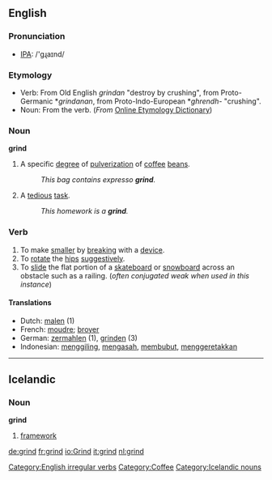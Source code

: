 ==English==

===Pronunciation===
*[[w:IPA|IPA]]: /'gɻaɪnd/

===Etymology===
*Verb: From Old English ''grindan'' "destroy by crushing", from Proto-Germanic *''grindanan'', from Proto-Indo-European *''ghrendh-'' "crushing".
*Noun: From the verb. (''From'' [http://www.etymonline.com/index.php?search=grind&searchmode=none Online Etymology Dictionary]) 

===Noun===
'''grind'''
# A specific [[degree]] of [[pulverization]] of [[coffee]] [[bean]]s.
#: ''This bag contains expresso '''grind'''.''
# A [[tedious]] [[task]].
#: ''This homework is a '''grind'''.''

===Verb===
[[Category:English irregular verbs]]
{{en-verb2|'''to grind'''|'''[[grinds]]'''|'''[[ground]]'''|'''[[ground]]'''|'''[[grinding]]'''}}
# To make [[smaller]] by [[break]]ing with a [[device]].
# To [[rotate]] the [[hips]] [[suggestive]]ly.
# To [[slide]] the flat portion of a [[skateboard]] or [[snowboard]] across an obstacle such as a railing. (''often conjugated weak when used in this instance'')

==== Translations ====
{{top}}
*Dutch: [[malen]] (1)
*French: [[moudre]]; [[broyer]]
*German: [[zermahlen]] (1), [[grinden]] (3)
*Indonesian: [[giling|menggiling]], [[asah|mengasah]], [[bubut|membubut]], [[geretak|menggeretakkan]]
{{mid}}
{{bottom}}

[[Category:Coffee]]

----

== Icelandic ==

=== Noun ===

'''grind''' {{f}}

# [[framework]]



[[Category:Icelandic nouns]]

[[de:grind]]
[[fr:grind]]
[[io:Grind]]
[[it:grind]]
[[nl:grind]]